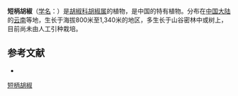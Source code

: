 {{Speciesbox
| name = 短柄胡椒
| status = 
| status_system = 
| image =
| genus = Piper
| species = stipitiforme
| authority = Chang ex Tseng
}}

'''短柄胡椒'''（[[学名|学名]]：{{lang|la|''Piper stipitiforme''}}）是[[胡椒科|胡椒科]][[胡椒属|胡椒属]]的植物，是中国的特有植物。分布在[[中国大陆|中国大陆]]的[[云南|云南]]等地，生长于海拔800米至1,340米的地区，多生长于山谷密林中或树上，目前尚未由人工引种栽培。

== 参考文献 ==
<div class="references-small">
* {{cite web| url =http://www.bioinfo.cn/db05/KmzwSpecies.php?action=view&id=16403| title =短柄胡椒| work =《中国高等植物数据库全库》| publisher =中国科学院微生物研究所| author =昆明植物研究所| accessdate =2009-02-25| deadurl =yes| archiveurl =https://web.archive.org/web/20160305093149/http://www.bioinfo.cn/db05/KmzwSpecies.php?action=view&id=16403| archivedate =2016-03-05}}
</div>
{{Taxonbar|from=Q15228171}}

[[Category:胡椒属|短柄胡椒]]


{{植物小作品}}